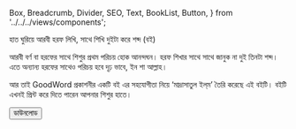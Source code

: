   Box,
  Breadcrumb,
  Divider,
  SEO,
  Text,
  BookList,
  Button,
} from '../../../views/components';

<SEO pageTitle="হাত ঘুরিয়ে আরবী হরফ লিখি, সাথে শিখি দুইটা করে শব্দ (বই) " />
<Box maxWidth={960} margin="0 auto" padding={{ xs: 3, sm: 4 }}>

<Text variant="h2" textAlign="center">
  হাত ঘুরিয়ে আরবী হরফ লিখি, সাথে শিখি দুইটা করে শব্দ (বই)
</Text>
<Divider />
<Breadcrumb
  links={[
    { url: '/', name: 'নীড়পাতা' },
    { url: '/study-materials/', name: 'শিক্ষাপোকরণ' },
    { url: '/study-materials/arabic', name: 'আরবী' },
  ]}
/>
<Divider />

আরবী বর্ণ বা হরফের সাথে শিশুর প্রথম পরিচয় হোক আনন্দঘন। হরফ শিখার সাথে সাথে জানুক না দুই তিনটা শব্দ। এতে অন্যান্য হরফের সাথেও পরিচয় হবে দৃঢ় ভাবে, ইন শা আল্লাহ।

আর তাই GoodWord প্রকাশনীর একটি বই এর সহযোগীতা নিয়ে ‘মাদ্রাসাতুল ইল্‌ম’ তৈরি করেছে এই বইটি। বইটি এখনই প্রিন্ট করে দিতে পারেন আপনার শিশুর হাতে।

<Box textAlign="center">
  <a
    href="https://drive.google.com/file/d/1zyTWZgfoMw1GIVxsAT62ZM6MXCdjr0sk/view?usp=sharing"
    target="_blank"
    rel="noreferrer noopener"
  >
    <Button variant="primary">ডাউনলোড</Button>
  </a>
</Box>

</Box>
